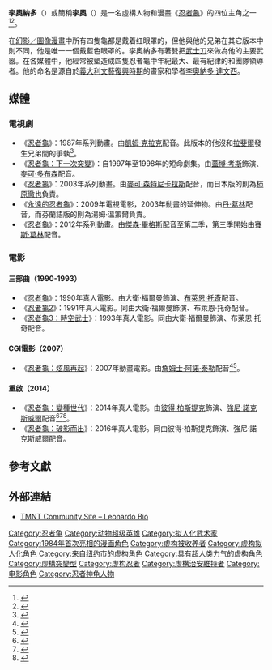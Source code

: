 {{noteTA
|G1=美国漫画
|T=zh-hans:列奥纳多 (忍者神龟);zh-tw:李奧納多 (忍者龜);
}}
{{Infobox comics character
|image= 
|imagesize=
|caption= 
|character_name= 李奧納多
|publisher= [[幻影工作室|幻影工作室]]
|debut= 《[[忍者龜_(幻影工作室)|忍者龜]]》#1<br />（1984年5月）
|creators= [[凱文·伊斯特曼|凱文·伊斯特曼]]<br />[[彼得·萊爾德|彼得·萊爾德]]
|full_name= 李奧納多·賓戶<br />Leonardo Hamato
|affiliations= [[忍者龜|忍者龜]]
|nickname= 李奧<br>Lame-nardo（玩笑名）
|powers= 高超的[[忍者|忍者]]武功<br />奧運會級別的敏捷性、速度與力量<br />戰略家<br />隱身術專家<br />[[氣功|氣功]]<br />[[日本劍術|日本劍術]]和[[居合道|居合道]]<br />出色的領導能力
}}
'''李奧納多'''（{{lang-en|'''Leonardo'''}}）或簡稱'''李奧'''（{{lang-en|'''Leo'''}}）是一名虛構人物和漫畫《[[忍者龜|忍者龜]]》的四位主角之一<ref>{{cite news|title= Show Business: Lean, Green and on the Screen|work= Time|date= 1990-04-02|url= http://www.time.com/time/magazine/article/0,9171,969727-2,00.html#ixzz0h91fnBrj|accessdate= 2010-03-03|first= Janice C.|last= Simpson|archive-date= 2014-12-05|archive-url= https://web.archive.org/web/20141205205345/http://www.time.com/time/magazine/article/0,9171,969727,00.html#ixzz0h91fnBrj|dead-url= yes}}</ref><ref>{{cite news|title= Just How Powerful Are Those Turtles?|work= The New York Times|date= 1990-04-15|url= http://www.nytimes.com/1990/04/15/movies/just-how-powerful-are-those-turtles.html?scp=8&sq=ninja%20turtles&st=cse|accessdate= 2010-08-07|first1= Harvey R.|last1= Greenberg|archive-date= 2021-03-08|archive-url= https://web.archive.org/web/20210308143859/https://www.nytimes.com/1990/04/15/movies/just-how-powerful-are-those-turtles.html?scp=8&sq=ninja%20turtles&st=cse|dead-url= no}}</ref>。

在[[忍者龜_(幻影工作室)|幻影／圖像漫畫]]中所有四隻龜都是戴着红眼罩的，但他與他的兄弟在其它版本中則不同，他是唯一一個戴藍色眼罩的。李奧納多有著雙把[[武士刀|武士刀]]來做為他的主要武器。在各媒體中，他經常被塑造成四隻忍者龜中年紀最大、最有紀律的和團隊領導者。他的命名是源自於[[義大利文藝復興時期|義大利文藝復興時期]]的畫家和學者[[李奧納多·達文西|李奧納多·達文西]]。

== 媒體 ==
=== 電視劇 ===
*《[[忍者龜_(1987年電視動畫)|忍者龜]]》：1987年系列動畫。由[[凱姆·克拉克|凱姆·克拉克]]配音。此版本的他沒和[[拉斐爾_(忍者龜)|拉斐爾]]發生兄弟間的爭執<ref name="TMNT Community Site">{{cite web|title=TMNT Community Site – Leonardo Biography|url=http://teenagemutantninjaturtles.com/leonardo-bio|publisher=TMNT Community Site|accessdate=2 April 2013|archive-url=https://web.archive.org/web/20130220190215/http://teenagemutantninjaturtles.com/leonardo-bio|archive-date=2013-02-20|dead-url=yes}}</ref>。
*《[[忍者龜：下一次突變|忍者龜：下一次突變]]》：自1997年至1998年的短命劇集。由[[蓋博·考斯|蓋博·考斯]]飾演、[[麥可·多布森|麥可·多布森]]配音。
*《[[忍者龜_(2003年電視動畫)|忍者龜]]》：2003年系列動畫。由[[麥可·森特尼卡拉斯|麥可·森特尼卡拉斯]]配音，而日本版的則為[[柿原徹也|柿原徹也]]負責。
*《[[永遠的忍者龜|永遠的忍者龜]]》：2009年電視電影，2003年動畫的延伸物。由[[丹·葛林|丹·葛林]]配音，而芬蘭語版的則為湯姆·溫策爾負責。
*《[[忍者龜_(2012年電視動畫)|忍者龜]]》：2012年系列動畫。由[[傑森·畢格斯|傑森·畢格斯]]配音至第二季，第三季開始由[[賽斯·葛林|賽斯·葛林]]配音。

=== 電影 ===
==== 三部曲（1990-1993） ====
*《[[忍者龜_(1990年電影)|忍者龜]]》：1990年真人電影。由大衛·福爾曼飾演、[[布萊恩·托奇|布萊恩·托奇]]配音。
*《[[忍者龜2|忍者龜2]]》：1991年真人電影。同由大衛·福爾曼飾演、布萊恩·托奇配音。
*《[[忍者龜3：時空武士|忍者龜3：時空武士]]》：1993年真人電影。同由大衛·福爾曼飾演、布萊恩·托奇配音。

==== CGI電影（2007） ====
*《[[忍者龜：炫風再起|忍者龜：炫風再起]]》：2007年動畫電影。由[[詹姆士·阿諾·泰勒|詹姆士·阿諾·泰勒]]配音<ref>{{cite news|title= TMNT: The {{Typo|Rennaissance}} [''sic''] Reptiles Return|work= Kung Fu Magazine|date= |url= http://ezine.kungfumagazine.com/ezine/article.php?article=703|accessdate= 2009-12-27|archive-date= 2010-01-06|archive-url= https://web.archive.org/web/20100106040732/http://ezine.kungfumagazine.com/ezine/article.php?article=703|dead-url= no}}</ref><ref>{{cite news|title= Raising shell|work= [[USA_Today|USA Today]]|date=2007-03-20|url=http://www.usatoday.com/life/movies/news/2007-03-20-ninja-turtles-inside_N.htm?loc=interstitialskip|accessdate=2009-12-27 | first=Anthony | last=Breznican}}</ref>。

==== 重啟（2014） ====
*《[[忍者龜：變種世代|忍者龜：變種世代]]》：2014年真人電影。由[[彼得·柏斯提克|彼得·柏斯提克]]飾演、[[強尼·諾克斯威爾|強尼·諾克斯威爾]]配音<ref name=comingsoon.net>{{cite web|title=New Teenage Mutant Ninja Turtles Film|url=http://www.comingsoon.net/news/movienews.php?id=54763|publisher=comingsoon.net|accessdate=3 April 2013|archive-date=2014-11-01|archive-url=https://web.archive.org/web/20141101084215/http://www.comingsoon.net/news/movienews.php?id=54763|dead-url=no}}</ref><ref>{{Cite web |url=http://www.deadline.com/2013/03/deadline-lifts-the-shell-off-the-ninja-turtles/#utm_source=dlvr.it&utm_medium=twitter |title=Deadline Lifts The Shell Off The Ninja Turtles |access-date=2015-09-12 |archive-date=2014-08-02 |archive-url=https://web.archive.org/web/20140802154710/http://www.deadline.com/2013/03/deadline-lifts-the-shell-off-the-ninja-turtles/#utm_source=dlvr.it&utm_medium=twitter |dead-url=no }}</ref><ref>{{cite web |url=http://deadline.com/2014/04/johnny-knoxville-tony-shalhoub-lend-voices-to-teenage-mutant-ninja-turtles/ |title=Johnny Knoxville, Tony Shalhoub Lend Voices To ‘Teenage Mutant Ninja Turtles’ |publisher=Deadline |date= |accessdate=2014-04-03 |archive-date=2014-08-07 |archive-url=https://web.archive.org/web/20140807212254/http://www.deadline.com/2014/04/johnny-knoxville-tony-shalhoub-lend-voices-to-teenage-mutant-ninja-turtles/ |dead-url=no }}</ref>。
*《[[忍者龜：破影而出|忍者龜：破影而出]]》：2016年真人電影。同由彼得·柏斯提克飾演、強尼·諾克斯威爾配音。

== 參考文獻 ==
{{Reflist}}

== 外部連結 ==
*[https://web.archive.org/web/20130220190215/http://teenagemutantninjaturtles.com/leonardo-bio TMNT Community Site – Leonardo Bio]

{{忍者龜}}

{{Authority control}}
[[Category:忍者龟|Category:忍者龟]]
[[Category:动物超级英雄|Category:动物超级英雄]]
[[Category:拟人化武术家|Category:拟人化武术家]]
[[Category:1984年首次亮相的漫画角色|Category:1984年首次亮相的漫画角色]]
[[Category:虚构被收养者|Category:虚构被收养者]]
[[Category:虚构拟人化角色|Category:虚构拟人化角色]]
[[Category:来自纽约市的虚构角色|Category:来自纽约市的虚构角色]]
[[Category:具有超人类力气的虚构角色|Category:具有超人类力气的虚构角色]]
[[Category:虛構突變型|Category:虛構突變型]]
[[Category:虚构忍者|Category:虚构忍者]]
[[Category:虛構治安維持者|Category:虛構治安維持者]]
[[Category:电影角色|Category:电影角色]]
[[Category:忍者神龟人物|Category:忍者神龟人物]]